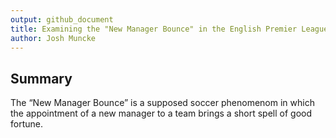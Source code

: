 ```yaml
---
output: github_document
title: Examining the "New Manager Bounce" in the English Premier League
author: Josh Muncke
---
```


## Summary

The "New Manager Bounce" is a supposed soccer phenomenom in which the appointment of a new manager to a team brings a short spell of good fortune.